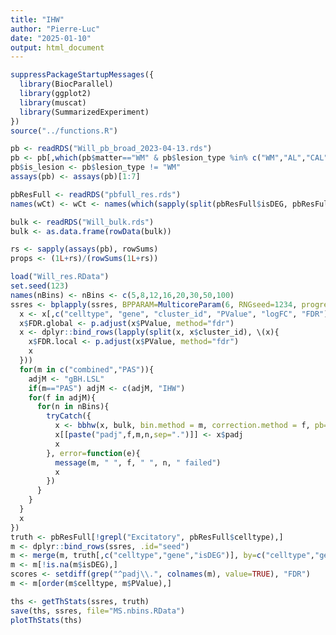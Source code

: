 ```yaml
---
title: "IHW"
author: "Pierre-Luc"
date: "2025-01-10"
output: html_document
---
```


```r
suppressPackageStartupMessages({
  library(BiocParallel)
  library(ggplot2)
  library(muscat)
  library(SummarizedExperiment)
})
source("../functions.R")
```


```r
pb <- readRDS("Will_pb_broad_2023-04-13.rds")
pb <- pb[,which(pb$matter=="WM" & pb$lesion_type %in% c("WM","AL","CAL","CIL"))]
pb$is_lesion <- pb$lesion_type != "WM"
assays(pb) <- assays(pb)[1:7]

pbResFull <- readRDS("pbfull_res.rds")
names(wCt) <- wCt <- names(which(sapply(split(pbResFull$isDEG, pbResFull$celltype), sum, na.rm=TRUE)>2))

bulk <- readRDS("Will_bulk.rds")
bulk <- as.data.frame(rowData(bulk))

rs <- sapply(assays(pb), rowSums)
props <- (1L+rs)/(rowSums(1L+rs))
```

```r
load("Will_res.RData")
set.seed(123)
names(nBins) <- nBins <- c(5,8,12,16,20,30,50,100)
ssres <- bplapply(ssres, BPPARAM=MulticoreParam(6, RNGseed=1234, progress=TRUE), FUN=function(x){
  x <- x[,c("celltype", "gene", "cluster_id", "PValue", "logFC", "FDR")]
  x$FDR.global <- p.adjust(x$PValue, method="fdr")
  x <- dplyr::bind_rows(lapply(split(x, x$cluster_id), \(x){
    x$FDR.local <- p.adjust(x$PValue, method="fdr")
    x
  }))
  for(m in c("combined","PAS")){
    adjM <- "gBH.LSL"
    if(m=="PAS") adjM <- c(adjM, "IHW")
    for(f in adjM){
      for(n in nBins){
        tryCatch({
          x <- bbhw(x, bulk, bin.method = m, correction.method = f, pb=props, nbins=n, verbose=FALSE)
          x[[paste("padj",f,m,n,sep=".")]] <- x$padj
          x
        }, error=function(e){
          message(m, " ", f, " ", n, " failed")
          x
        })
      }
    }
  }
  x
})
truth <- pbResFull[!grepl("Excitatory", pbResFull$celltype),]
m <- dplyr::bind_rows(ssres, .id="seed")
m <- merge(m, truth[,c("celltype","gene","isDEG")], by=c("celltype","gene"))
m <- m[!is.na(m$isDEG),]
scores <- setdiff(grep("^padj\\.", colnames(m), value=TRUE), "FDR")
m <- m[order(m$celltype, m$PValue),]

ths <- getThStats(ssres, truth)
save(ths, ssres, file="MS.nbins.RData")
plotThStats(ths)
```
